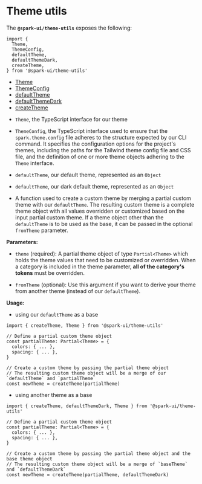 
<Meta title="utils/Theme" />

# Theme utils

The **`@spark-ui/theme-utils`** exposes the following:

```tsx
import {
  Theme,
  ThemeConfig,
  defaultTheme,
  defaultThemeDark,
  createTheme,
} from '@spark-ui/theme-utils'
```

- [Theme](#theme)
- [ThemeConfig](#themeconfig)
- [defaultTheme](#defaulttheme)
- [defaultThemeDark](#defaultthemedark)
- [createTheme](#createtheme)

<StoryHeading label="@spark-ui/theme-utils" as="h2" />

<StoryHeading label="Theme" as="h3" />

- `Theme`, the TypeScript interface for our theme

<StoryHeading label="ThemeConfig" as="h3" />

- `ThemeConfig`, the TypeScript interface used to ensure that the `spark.theme.config` file adheres to the structure expected by our CLI command. It specifies the configuration options for the project's themes, including the paths for the Tailwind theme config file and CSS file, and the definition of one or more theme objects adhering to the `Theme` interface.

<StoryHeading label="defaultTheme" as="h3" />

- `defaultTheme`, our default theme, represented as an `Object`

<StoryHeading label="defaultThemeDark" as="h3" />

- `defaultTheme`, our dark default theme, represented as an `Object`

<StoryHeading label="createTheme" as="h3" />

- A function used to create a custom theme by merging a partial custom theme with our `defaultTheme`. The resulting custom theme is a complete theme object with all values overridden or customized based on the input partial custom theme. If a theme object other than the `defaultTheme` is to be used as the base, it can be passed in the optional `fromTheme` parameter.

**Parameters:**

- `theme` (required): A partial theme object of type `Partial<Theme>` which holds the theme values that need to be customized or overridden. When a category is included in the theme parameter, **all of the category's tokens** must be overridden.

- `fromTheme` (optional): Use this argument if you want to derive your theme from another theme (instead of our `defaultTheme`).

**Usage:**

- using our `defaultTheme` as a base
```tsx
import { createTheme, Theme } from '@spark-ui/theme-utils'

// Define a partial custom theme object
const partialTheme: Partial<Theme> = {
  colors: { ... },
  spacing: { ... },
}

// Create a custom theme by passing the partial theme object
// The resulting custom theme object will be a merge of our `defaultTheme` and `partialTheme`
const newTheme = createTheme(partialTheme)
```

- using another theme as a base
```tsx
import { createTheme, defaultThemeDark, Theme } from '@spark-ui/theme-utils'

// Define a partial custom theme object
const partialTheme: Partial<Theme> = {
  colors: { ... },
  spacing: { ... },
}

// Create a custom theme by passing the partial theme object and the base theme object
// The resulting custom theme object will be a merge of `baseTheme` and `defaultThemeDark`
const newTheme = createTheme(partialTheme, defaultThemeDark)
```
